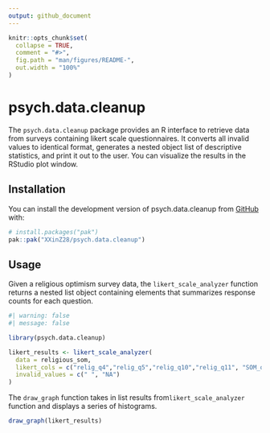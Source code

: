 ```yaml
---
output: github_document
---
```


<!-- README.md is generated from README.Rmd. Please edit that file -->

```r
knitr::opts_chunk$set(
  collapse = TRUE,
  comment = "#>",
  fig.path = "man/figures/README-",
  out.width = "100%"
)
```

# psych.data.cleanup

<!-- badges: start -->
<!-- badges: end -->

The `psych.data.cleanup` package provides an R interface to retrieve data from surveys containing likert scale questionnaires. It converts all invalid values to identical format, generates a nested object list of descriptive statistics, and print it out to the user. You can visualize the results in the RStudio plot window.

## Installation

You can install the development version of psych.data.cleanup from [GitHub](https://github.com/) with:

``` r
# install.packages("pak")
pak::pak("XXinZ28/psych.data.cleanup")
```

## Usage

Given a religious optimism survey data, the `likert_scale_analyzer` function returns a nested list object containing elements that summarizes response counts for each question.

```r
#| warning: false
#| message: false

library(psych.data.cleanup)

likert_results <- likert_scale_analyzer(
  data = religious_som,
  likert_cols = c("relig_q4","relig_q5","relig_q10","relig_q11", "SOM_q1","SOM_q2","SOM_q3"),
  invalid_values = c(" ", "NA")
) 
```

The `draw_graph` function takes in list results from`likert_scale_analyzer` function and displays a series of histograms. 

```r
draw_graph(likert_results)
```


